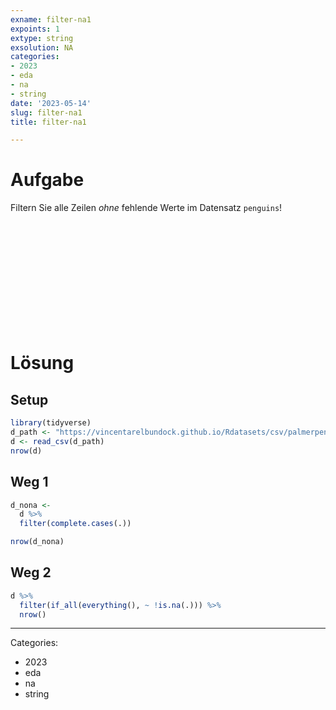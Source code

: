 ```yaml
---
exname: filter-na1
expoints: 1
extype: string
exsolution: NA
categories:
- 2023
- eda
- na
- string
date: '2023-05-14'
slug: filter-na1
title: filter-na1

---
```









# Aufgabe

Filtern Sie alle Zeilen *ohne* fehlende Werte im Datensatz `penguins`!




</br>
</br>
</br>
</br>
</br>
</br>
</br>
</br>
</br>
</br>

# Lösung

## Setup

```r
library(tidyverse)
d_path <- "https://vincentarelbundock.github.io/Rdatasets/csv/palmerpenguins/penguins.csv"
d <- read_csv(d_path)
nrow(d)
```


## Weg 1

```r
d_nona <-
  d %>% 
  filter(complete.cases(.))

nrow(d_nona)
```

## Weg 2

```r
d %>% 
  filter(if_all(everything(), ~ !is.na(.))) %>% 
  nrow()
```





---

Categories: 

- 2023
- eda
- na
- string

